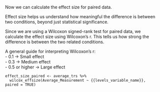 Now we can calculate the effect size for paired data.  

Effect size helps us understand how meaningful the difference is between two conditions, beyond just statistical significance.  

Since we are using a Wilcoxon signed-rank test for paired data, we calculate the effect size using Wilcoxon’s r. This tells us how strong the difference is between the two related conditions.  

A general guide for interpreting Wilcoxon’s r:  
- 0.1 → Small effect  
- 0.3 → Medium effect  
- 0.5 or higher → Large effect  

```
effect_size_paired <- average_trs %>%
  wilcox_effsize(Average_Measurement ~ {{levels_variable_name}}, paired = TRUE)
```

